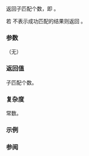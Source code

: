 {{cpp/regex/match_results/title|size}}
{{cpp/regex/match_results/navbar}}
{{ddcl|since=c++11|
size_type size() const noexcept;
}}

返回子匹配个数，即 {{c|std::distance(begin(), end())}}。

若 {{c|*this}} 不表示成功匹配的结果则返回 {{c|0}}。

===参数===
（无）

===返回值===
子匹配个数。

===复杂度===
常数。

===示例===
{{example
|code=
#include &lt;iostream&gt;
#include &lt;regex&gt;
#include &lt;string&gt;

int main()
{
    std::regex re("a(a)*b");
    std::string target("aaab");
    std::smatch sm;

    std::cout &lt;&lt; sm.size() &lt;&lt; '\n';

    std::regex_match(target, sm, re);
    std::cout &lt;&lt; sm.size() &lt;&lt; '\n';
}
|output=
0
2
}}

===参阅===
{{dsc begin}}
{{dsc inc|cpp/regex/match_results/dsc begin}}
{{dsc inc|cpp/regex/match_results/dsc end}}
{{dsc end}}

{{langlinks|de|en|es|fr|it|ja|pt|ru}}